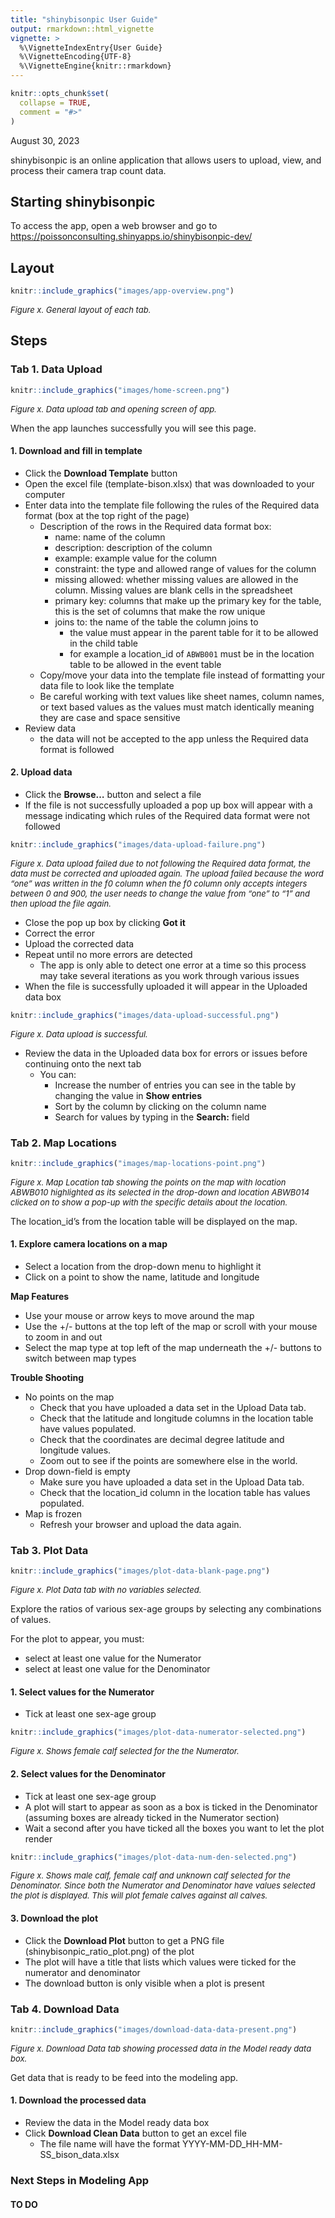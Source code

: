 ```yaml
---
title: "shinybisonpic User Guide"
output: rmarkdown::html_vignette
vignette: >
  %\VignetteIndexEntry{User Guide}
  %\VignetteEncoding{UTF-8}
  %\VignetteEngine{knitr::rmarkdown}
---
```


```r
knitr::opts_chunk$set(
  collapse = TRUE,
  comment = "#>"
)
```
<!-- Update date when changes are made -->
August 30, 2023

shinybisonpic is an online application that allows users to upload, view, and process their camera trap count data. 

## Starting shinybisonpic

To access the app, open a web browser and go to  [https://poissonconsulting.shinyapps.io/shinybisonpic-dev/](https://poissonconsulting.shinyapps.io/shinybisonpic-dev/)

## Layout

```r
knitr::include_graphics("images/app-overview.png")
```
*<font size="-1">Figure x. General layout of each tab.</font>*

## Steps

### Tab 1. Data Upload

```r
knitr::include_graphics("images/home-screen.png")
```
*<font size="-1">Figure x. Data upload tab and opening screen of app.</font>*

When the app launches successfully you will see this page. 

#### 1. Download and fill in template

- Click the **Download Template** button
- Open the excel file (template-bison.xlsx) that was downloaded to your computer
- Enter data into the template file following the rules of the Required data format (box at the top right of the page)
  - Description of the rows in the Required data format box:
    - name: name of the column
    - description: description of the column
    - example: example value for the column
    - constraint: the type and allowed range of values for the column
    - missing allowed: whether missing values are allowed in the column. Missing values are blank cells in the spreadsheet
    - primary key: columns that make up the primary key for the table, this is the set of columns that make the row unique
    - joins to: the name of the table the column joins to
      - the value must appear in the parent table for it to be allowed in the child table
      - for example a location_id of `ABWB001` must be in the location table to be allowed in the event table
  - Copy/move your data into the template file instead of formatting your data file to look like the template
  - Be careful working with text values like sheet names, column names, or text based values as the values must match identically meaning they are case and space sensitive
- Review data 
  - the data will not be accepted to the app unless the Required data format is followed

#### 2. Upload data

 - Click the **Browse…** button and select a file
  - If the file is not successfully uploaded a pop up box will appear with a message indicating which rules of the Required data format were not followed 
```r
knitr::include_graphics("images/data-upload-failure.png")
```
*<font size="-1">Figure x. Data upload failed due to not following the Required data format, the data must be corrected and uploaded again. The upload failed because the word "one" was written in the f0 column when the f0 column only accepts integers between 0 and 900, the user needs to change the value from "one" to "1" and then upload the file again.</font>*
 
 - Close the pop up box by clicking **Got it**
 - Correct the error 
 - Upload the corrected data
 - Repeat until no more errors are detected
   - The app is only able to detect one error at a time so this process may take several iterations as you work through various issues
 
 - When the file is successfully uploaded it will appear in the Uploaded data box 
```r
knitr::include_graphics("images/data-upload-successful.png")
```
*<font size="-1">Figure x. Data upload is successful.</font>*

- Review the data in the Uploaded data box for errors or issues before continuing onto the next tab
  - You can: 
    - Increase the number of entries you can see in the table by changing the value in **Show entries**
    - Sort by the column by clicking on the column name
    - Search for values by typing in the **Search:** field 

### Tab 2. Map Locations

```r
knitr::include_graphics("images/map-locations-point.png")
```
*<font size="-1">Figure x. Map Location tab showing the points on the map with location ABWB010 highlighted as its selected in the drop-down and location ABWB014 clicked on to show a pop-up with the specific details about the location.</font>*

The location_id’s from the location table will be displayed on the map.

#### 1. Explore camera locations on a map

- Select a location from the drop-down menu to highlight it
- Click on a point to show the name, latitude and longitude

**Map Features**

- Use your mouse or arrow keys to move around the map
- Use the +/- buttons at the top left of the map or scroll with your mouse to zoom in and out
- Select the map type at top left of the map underneath the +/- buttons to switch between map types

**Trouble Shooting**

- No points on the map
  - Check that you have uploaded a data set in the Upload Data tab.
  - Check that the latitude and longitude columns in the location table have values populated.
  - Check that the coordinates are decimal degree latitude and longitude values.
  - Zoom out to see if the points are somewhere else in the world.
- Drop down-field is empty
  - Make sure you have uploaded a data set in the Upload Data tab.
  - Check that the location_id column in the location table has values populated.
- Map is frozen
  - Refresh your browser and upload the data again.

### Tab 3. Plot Data

```r
knitr::include_graphics("images/plot-data-blank-page.png")
```
*<font size="-1">Figure x. Plot Data tab with no variables selected.</font>*

Explore the ratios of various sex-age groups by selecting any combinations of values.

For the plot to appear, you must:

- select at least one value for the Numerator
- select at least one value for the Denominator

#### 1. Select values for the Numerator

- Tick at least one sex-age group
```r
knitr::include_graphics("images/plot-data-numerator-selected.png")
```
*<font size="-1">Figure x. Shows female calf selected for the the Numerator.</font>*

#### 2. Select values for the Denominator

- Tick at least one sex-age group
- A plot will start to appear as soon as a box is ticked in the Denominator (assuming boxes are already ticked in the Numerator section)
- Wait a second after you have ticked all the boxes you want to let the plot render
```r
knitr::include_graphics("images/plot-data-num-den-selected.png")
```
*<font size="-1">Figure x. Shows male calf, female calf and unknown calf selected for the Denominator. Since both the Numerator and Denominator have values selected the plot is displayed. This will plot female calves against all calves.</font>*

#### 3. Download the plot

- Click the **Download Plot** button to get a PNG file (shinybisonpic_ratio_plot.png) of the plot
- The plot will have a title that lists which values were ticked for the numerator and denominator
- The download button is only visible when a plot is present

### Tab 4. Download Data

```r
knitr::include_graphics("images/download-data-data-present.png")
```
*<font size="-1">Figure x. Download Data tab showing processed data in the Model ready data box.</font>*

Get data that is ready to be feed into the modeling app.

#### 1. Download the processed data

- Review the data in the Model ready data box
- Click **Download Clean Data** button to get an excel file
  - The file name will have the format YYYY-MM-DD_HH-MM-SS_bison_data.xlsx

### Next Steps in Modeling App

#### TO DO
